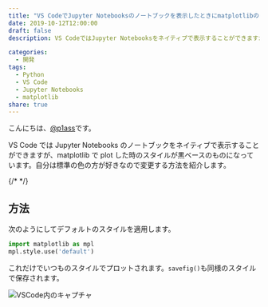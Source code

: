```yaml
---
title: "VS CodeでJupyter Notebooksのノートブックを表示したときにmatplotlibのスタイルをデフォルトにする"
date: 2019-10-12T12:00:00
draft: false
description: VS CodeではJupyter Notebooksをネイティブで表示することができますが、matplotlibでplotした時のスタイルが黒ベースのものになっています。自分は標準の色の方が好きなので変更する方法を紹介します。

categories:
  - 開発
tags:
  - Python
  - VS Code
  - Jupyter Notebooks
  - matplotlib
share: true
---
```


こんにちは、[@p1ass](https://twitter.com/p1ass)です。

VS Code では Jupyter Notebooks のノートブックをネイティブで表示することができますが、matplotlib で plot した時のスタイルが黒ベースのものになっています。自分は標準の色の方が好きなので変更する方法を紹介します。

{/* <!--more--> */}

## 方法

次のようにしてデフォルトのスタイルを適用します。

```python
import matplotlib as mpl
mpl.style.use('default')
```

これだけでいつものスタイルでプロットされます。`savefig()`も同様のスタイルで保存されます。

![VSCode内のキャプチャ](screenshot.png)
